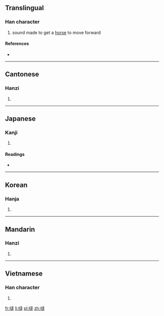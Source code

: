 {{also|哒}}
==Translingual==

===Han character===
{{Han char|rn=30|rad=口|as=13|sn=16|four=6403<sub>4</sub>|canj=口卜土手 (RYGQ)}}

# sound made to get a [[horse]] to move forward

====References====
* {{Han ref|kx=0209.190|dkj=04353|dj=0432.050|hdz=10681.040|uh=5660|ud=22112|bh=E8FD|bd=59645}}

----

==Cantonese==

===Hanzi===
{{yue-hanzi|jyut=|y=daat6|sim=哒}}

# {{defn|lang=yue|sort=口13}}

----

==Japanese==

===Kanji===
{{ja-kanji|grade=|rs=口13}}

# {{defn|lang=ja|sort=口13}}

====Readings====
* {{ja-readings|on=[[たつ]] (tatsu), [[たち]] (tachi), [[だち]] (dachi)|kun=}}

----

==Korean==

===Hanja===
{{ko-hanja|hangeul=[[달]]|rv=dal|mr=tal}}

# {{defn|lang=ko|sort=口13}}

----

==Mandarin==

===Hanzi===
{{cmn-hanzi|sim=哒|pin=[[dā]] ([[da1]])|wg=ta<sup>1</sup>}}

# {{defn|lang=cmn|sort=口13}}

----

==Vietnamese==

===Han character===
{{vi-hantu|[[đát]], [[đặt]], [[đớt]], [[đạt]], [[thơn]], [[thớt]]|rs=口13}}

# {{defn|lang=vi|sort=口13}}

[[fr:噠]]
[[li:噠]]
[[pl:噠]]
[[zh:噠]]